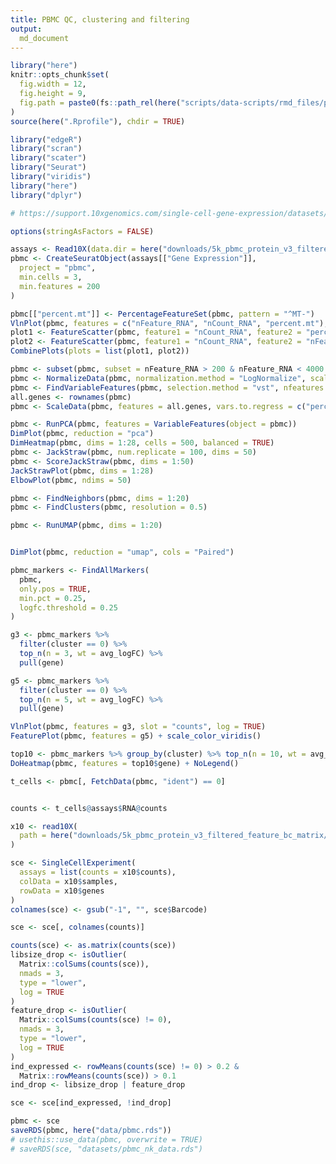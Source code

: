 ```yaml
---
title: PBMC QC, clustering and filtering
output: 
  md_document
---
```


```r
library("here")
knitr::opts_chunk$set(
  fig.width = 12,
  fig.height = 9,
  fig.path = paste0(fs::path_rel(here("scripts/data-scripts/rmd_files/pbmc/")), "/")
)
source(here(".Rprofile"), chdir = TRUE)
```

```r

library("edgeR")
library("scran")
library("scater")
library("Seurat")
library("viridis")
library("here")
library("dplyr")

# https://support.10xgenomics.com/single-cell-gene-expression/datasets/3.1.0/5k_pbmc_protein_v3

options(stringAsFactors = FALSE)
```


```r
assays <- Read10X(data.dir = here("downloads/5k_pbmc_protein_v3_filtered_feature_bc_matrix/"))
pbmc <- CreateSeuratObject(assays[["Gene Expression"]],
  project = "pbmc", 
  min.cells = 3,
  min.features = 200
)

```

```r
pbmc[["percent.mt"]] <- PercentageFeatureSet(pbmc, pattern = "^MT-")
VlnPlot(pbmc, features = c("nFeature_RNA", "nCount_RNA", "percent.mt"), ncol = 3)
plot1 <- FeatureScatter(pbmc, feature1 = "nCount_RNA", feature2 = "percent.mt")
plot2 <- FeatureScatter(pbmc, feature1 = "nCount_RNA", feature2 = "nFeature_RNA")
CombinePlots(plots = list(plot1, plot2))
```

```r
pbmc <- subset(pbmc, subset = nFeature_RNA > 200 & nFeature_RNA < 4000 & percent.mt < 25)
pbmc <- NormalizeData(pbmc, normalization.method = "LogNormalize", scale.factor = 10000)
pbmc <- FindVariableFeatures(pbmc, selection.method = "vst", nfeatures = 2000)
all.genes <- rownames(pbmc)
pbmc <- ScaleData(pbmc, features = all.genes, vars.to.regress = c("percent.mt", "nUMI"))
```

```r
pbmc <- RunPCA(pbmc, features = VariableFeatures(object = pbmc))
DimPlot(pbmc, reduction = "pca")
DimHeatmap(pbmc, dims = 1:28, cells = 500, balanced = TRUE)
pbmc <- JackStraw(pbmc, num.replicate = 100, dims = 50)
pbmc <- ScoreJackStraw(pbmc, dims = 1:50)
JackStrawPlot(pbmc, dims = 1:28)
ElbowPlot(pbmc, ndims = 50)
```

```r
pbmc <- FindNeighbors(pbmc, dims = 1:20)
pbmc <- FindClusters(pbmc, resolution = 0.5)
```

```r
pbmc <- RunUMAP(pbmc, dims = 1:20)


DimPlot(pbmc, reduction = "umap", cols = "Paired")
```

```r
pbmc_markers <- FindAllMarkers(
  pbmc,
  only.pos = TRUE,
  min.pct = 0.25,
  logfc.threshold = 0.25
)

g3 <- pbmc_markers %>% 
  filter(cluster == 0) %>% 
  top_n(n = 3, wt = avg_logFC) %>%
  pull(gene)

g5 <- pbmc_markers %>% 
  filter(cluster == 0) %>% 
  top_n(n = 5, wt = avg_logFC) %>%
  pull(gene)

VlnPlot(pbmc, features = g3, slot = "counts", log = TRUE)
FeaturePlot(pbmc, features = g5) + scale_color_viridis()

top10 <- pbmc_markers %>% group_by(cluster) %>% top_n(n = 10, wt = avg_logFC)
DoHeatmap(pbmc, features = top10$gene) + NoLegend()

t_cells <- pbmc[, FetchData(pbmc, "ident") == 0]


counts <- t_cells@assays$RNA@counts

```



```r

x10 <- read10X(
  path = here("downloads/5k_pbmc_protein_v3_filtered_feature_bc_matrix/")
)

sce <- SingleCellExperiment(
  assays = list(counts = x10$counts),
  colData = x10$samples,
  rowData = x10$genes
)
colnames(sce) <- gsub("-1", "", sce$Barcode)

sce <- sce[, colnames(counts)]
```

```r
counts(sce) <- as.matrix(counts(sce))
libsize_drop <- isOutlier(
  Matrix::colSums(counts(sce)),
  nmads = 3,
  type = "lower",
  log = TRUE
)
feature_drop <- isOutlier(
  Matrix::colSums(counts(sce) != 0),
  nmads = 3,
  type = "lower",
  log = TRUE
)
ind_expressed <- rowMeans(counts(sce) != 0) > 0.2 & 
  Matrix::rowMeans(counts(sce)) > 0.1
ind_drop <- libsize_drop | feature_drop

sce <- sce[ind_expressed, !ind_drop]
```


```r
pbmc <- sce
saveRDS(pbmc, here("data/pbmc.rds"))
# usethis::use_data(pbmc, overwrite = TRUE)
# saveRDS(sce, "datasets/pbmc_nk_data.rds")

```
